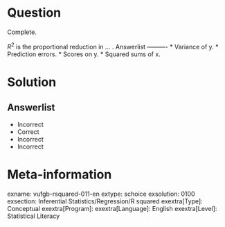 Question
========
  
Complete. 

$R^{2}$ is the proportional reduction in ... . 
Answerlist
----------
* Variance of y.
* Prediction errors.
* Scores on y.
* Squared sums of x.


Solution
========

Answerlist
----------
* Incorrect
* Correct
* Incorrect
* Incorrect

Meta-information
================
exname: vufgb-rsquared-011-en
extype: schoice
exsolution: 0100
exsection: Inferential Statistics/Regression/R squared
exextra[Type]: Conceptual
exextra[Program]: 
exextra[Language]: English
exextra[Level]: Statistical Literacy
